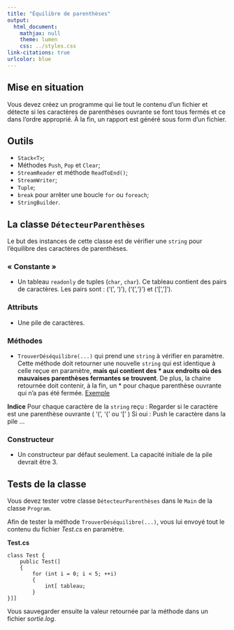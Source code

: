 ```yaml
---
title: "Équilibre de parenthèses"
output:
  html_document:
    mathjax: null
    theme: lumen
    css: ../styles.css
link-citations: true
urlcolor: blue
---
```


## Mise en situation
Vous devez créez un programme qui lie tout le contenu d'un fichier et détecte si les caractères de parenthèses ouvrante se font tous fermés et ce dans l'ordre approprié. À la fin, un rapport est généré sous form d'un fichier.

## Outils

* `Stack<T>`;
* Méthodes `Push`, `Pop` et `Clear`;
* `StreamReader` et méthode `ReadToEnd()`;
* `StreamWriter`;
* `Tuple`;
* `break` pour arrêter une boucle `for` ou `foreach`;
* `StringBuilder`.

## La classe `DétecteurParenthèses`
Le but des instances de cette classe est de vérifier une `string` pour l'équilibre des caractères de parenthèses.

### « Constante »

* Un tableau `readonly` de tuples (`char`, `char`). Ce tableau contient des pairs de caractères. Les pairs sont : ('(', ')'), ('{','}') et ('[',']').

### Attributs

* Une pile de caractères.

### Méthodes

* `TrouverDéséquilibre(...)` qui prend une `string` à vérifier en paramètre. Cette méthode doit retourner une nouvelle `string` qui est identique à celle reçue en paramètre, **mais qui contient des * aux endroits où des mauvaises parenthèses fermantes se trouvent**. De plus, la chaine retournée doit contenir, à la fin, un * pour chaque parenthèse ouvrante qui n'a pas été fermée. [Exemple](sortie.log)

**Indice**
Pour chaque caractère de la `string` reçu :
    Regarder si le caractère est une parenthèse ouvrante ( '(', '{' ou '[' )
    Si oui : Push le caractère dans la pile
     ...

### Constructeur

* Un constructeur par défaut seulement. La capacité initiale de la pile devrait être 3.

## Tests de la classe
Vous devez tester votre classe `DétecteurParenthèses` dans le `Main` de la classe `Program`.

Afin de tester la méthode `TrouverDéséquilibre(...)`, vous lui envoyé tout le contenu du fichier _Test.cs_ en paramètre.

**Test.cs**
```
class Test {
	public Test(]
	{
		for (int i = 0; i < 5; ++i)
		{
			int[ tableau;
		}
}]]
```

Vous sauvegarder ensuite la valeur retournée par la méthode dans un fichier _sortie.log_.

